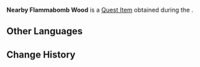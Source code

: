 {{Item Infobox
|id           = 121120
|image        = Item Nearby Flammabomb Wood.png
|type         = Quest Items
|description  = This tree has a rather frightening name, but is, in fact, not prone to spontaneous ignition. Its name simply comes from its striking crown, which resembles an exploding fireball...<br>You saw lumps of such processed wood scattered on the ground, yet no trees nearby that could produce it. Someone must have deliberately brought them here...
|source1      = [[Stones, Coconuts, and Saurian Traffickers]]
|related_type  = Variant
|related_item  = Flammabomb Wood
|quest = Stones, Coconuts, and Saurian Traffickers
}}
'''Nearby Flammabomb Wood''' is a [[Quest Item]] obtained during the {{Quest|Stones, Coconuts, and Saurian Traffickers}}.

==Other Languages==
{{Other Languages|default_hidden=1
|en      = Nearby Flammabomb Wood
|zhs     = 附近的「燃爆木」
|zhs_rm  = 
|zht     = 附近的「燃爆木」
|zht_rm  = 
|ja      = 近くの「フレイムボム材」
|ja_rm   = Chikaku no "Fureimubomu-zai"
|ko      = 주변의 「폭탄나무 원목」
|es      = Madera de árbol ígneo de las cercanías
|fr      = Bois de flammabombe du coin
|ru      = Древесина взрывопламенного дерева неподалёку
|th      = "ไม้ Flammabomb" ที่อยู่บริเวณใกล้เคียง
|th_rm   = 
|vi      = Gỗ Bùng Nổ Ở Gần Đây
|de      = Flammabummholz in der Nähe
|id      = Flammabomb Wood di Sekitar
|pt      = Madeira de Árvore Combustiva Próxima
|tr      = Yakındaki Alev Bombası Kütüğü
|it      = Legno Esplofiamma nei paraggi
}}

==Change History==
{{Change History|5.2}}